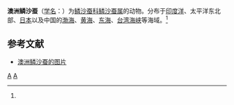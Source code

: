 {{Speciesbox
| genus = Aphrodita
| species = australis
| authority = (Baird, 1865)<ref name='id10410'>{{cite web| url =http://www.bioinfo.cn/db05/BjdwSpecies.php?action=view&id=10410| title =澳洲鳞沙蚕| work =《中国动物物种编目数据库》| publisher =中国科学院微生物研究所| author =中国科学院动物研究所| accessdate =2009-04-16| deadurl =yes| archiveurl =https://web.archive.org/web/20160305020954/http://www.bioinfo.cn/db05/BjdwSpecies.php?action=view&id=10410| archivedate =2016-03-05}}</ref>
}}

'''澳洲鳞沙蚕'''（[[学名|学名]]：{{lang|la|''Aphrodita australis''}}）为[[鳞沙蚕科|鳞沙蚕科]][[鳞沙蚕属|鳞沙蚕属]]的动物。分布于[[印度洋|印度洋]]、太平洋东北部、[[日本|日本]]以及中国的[[渤海|渤海]]、[[黄海|黄海]]、[[东海|东海]]、[[台湾海峡|台湾海峡]]等海域。<ref name='id10410'/>

== 参考文献 ==
{{reflist}}
* [https://www.diverosa.com/Australia_SA/ASA-011_Aphrodita_australis.jpg 澳洲鳞沙蚕的图片] {{Wayback|url=https://www.diverosa.com/Australia_SA/ASA-011_Aphrodita_australis.jpg |date=20190322010048 }}

{{Taxonbar|from=Q3698396}}

[[Category:鳞沙蚕属|A]]
[[Category:1865年描述的动物|A]]


{{环节动物小作品}}